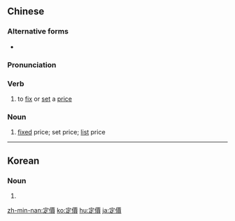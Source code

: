 {{also|定价}}
==Chinese==
{{zh-forms|s=定价}}

===Alternative forms===
* {{zh-l|訂價}}

===Pronunciation===
{{zh-pron
|m=dìngjià,er=y
|c=ding6 gaa3
|mn=tēng-kè
|cat=v,n
}}

===Verb===
{{zh-verb}}

# to [[fix]] or [[set]] a [[price]]

===Noun===
{{zh-noun}}

# [[fixed]] price; set price; [[list]] price

{{zh-cat|Advanced}}

----

==Korean==
{{ko-hanjatab}}

===Noun===
{{ko-noun|hj|hangeul=정가}}

# {{hanja form of|정가}}

[[zh-min-nan:定價]]
[[ko:定價]]
[[hu:定價]]
[[ja:定價]]